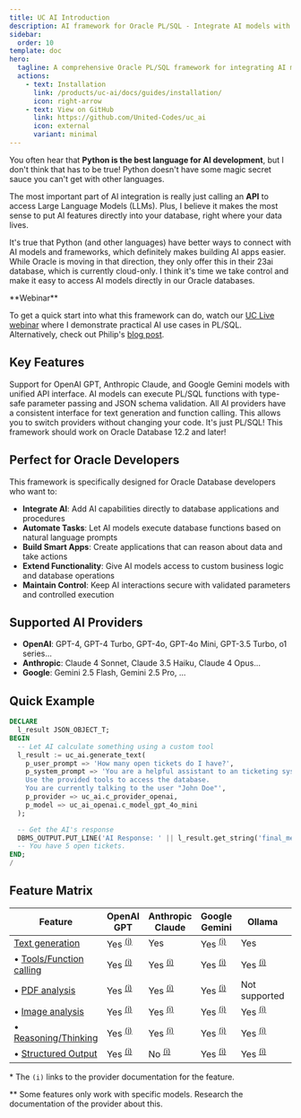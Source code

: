 ```yaml
---
title: UC AI Introduction
description: AI framework for Oracle PL/SQL - Integrate AI models with function calling capabilities
sidebar:
  order: 10
template: doc
hero:
  tagline: A comprehensive Oracle PL/SQL framework for integrating AI models (OpenAI GPT, Anthropic Claude, Google Gemini, Ollama) with function calling capabilities directly in your database.
  actions:
    - text: Installation
      link: /products/uc-ai/docs/guides/installation/
      icon: right-arrow
    - text: View on GitHub
      link: https://github.com/United-Codes/uc_ai
      icon: external
      variant: minimal
---
```



You often hear that **Python is the best language for AI development**, but I don't think that has to be true! Python doesn't have some magic secret sauce you can't get with other languages.

The most important part of AI integration is really just calling an **API** to access Large Language Models (LLMs). Plus, I believe it makes the most sense to put AI features directly into your database, right where your data lives.

It's true that Python (and other languages) have better ways to connect with AI models and frameworks, which definitely makes building AI apps easier. While Oracle is moving in that direction, they only offer this in their 23ai database, which is currently cloud-only. I think it's time we take control and make it easy to access AI models directly in our Oracle databases.

<Aside type="tip">
**Webinar**

To get a quick start into what this framework can do, watch our [UC Live webinar](https://youtube.com/live/k4Vt7AKXCnM) where I demonstrate practical AI use cases in PL/SQL. Alternatively, check out Philip's [blog post](https://hartenfeller.dev/blog/real-ai-solutions-oracle-plsql).

</Aside>

## Key Features


<CardGrid>
  <Card title="Multi-Provider Support" icon="rocket">
    Support for OpenAI GPT, Anthropic Claude, and Google Gemini models with
    unified API interface.
  </Card>
  <Card title="Function Calling" icon="puzzle">
    AI models can execute PL/SQL functions with type-safe parameter passing and
    JSON schema validation.
  </Card>
  <Card title="Unified API" icon="seti:json">
    All AI providers have a consistent interface for text generation and
    function calling. This allows you to switch providers without changing your
    code.
  </Card>
  <Card title="Runs on older DBs" icon="seti:db">
    It's just PL/SQL! This framework should work on Oracle Database 12.2 and
    later!
  </Card>
</CardGrid>

## Perfect for Oracle Developers

This framework is specifically designed for Oracle Database developers who want to:

- **Integrate AI**: Add AI capabilities directly to database applications and procedures
- **Automate Tasks**: Let AI models execute database functions based on natural language prompts
- **Build Smart Apps**: Create applications that can reason about data and take actions
- **Extend Functionality**: Give AI models access to custom business logic and database operations
- **Maintain Control**: Keep AI interactions secure with validated parameters and controlled execution

## Supported AI Providers

- **OpenAI**: GPT-4, GPT-4 Turbo, GPT-4o, GPT-4o Mini, GPT-3.5 Turbo, o1 series...
- **Anthropic**: Claude 4 Sonnet, Claude 3.5 Haiku, Claude 4 Opus...
- **Google**: Gemini 2.5 Flash, Gemini 2.5 Pro, ...

## Quick Example

```sql
DECLARE
  l_result JSON_OBJECT_T;
BEGIN
  -- Let AI calculate something using a custom tool
  l_result := uc_ai.generate_text(
    p_user_prompt => 'How many open tickets do I have?',
    p_system_prompt => 'You are a helpful assistant to an ticketing system.
    Use the provided tools to access the database.
    You are currently talking to the user "John Doe"',
    p_provider => uc_ai.c_provider_openai,
    p_model => uc_ai_openai.c_model_gpt_4o_mini
  );

  -- Get the AI's response
  DBMS_OUTPUT.PUT_LINE('AI Response: ' || l_result.get_string('final_message'));
  -- You have 5 open tickets.
END;
/
```

## Feature Matrix

| Feature                                                                                        | OpenAI GPT                                                                                                         | Anthropic Claude                                                                                                                                       | Google Gemini                                                                   | Ollama                                                                                                  | OCI                                                                                                               |
| ---------------------------------------------------------------------------------------------- | ------------------------------------------------------------------------------------------------------------------ | ------------------------------------------------------------------------------------------------------------------------------------------------------ | ------------------------------------------------------------------------------- | ------------------------------------------------------------------------------------------------------- | ----------------------------------------------------------------------------------------------------------------- |
| [Text generation](/products/uc-ai/docs/api/generate_text/)                                     | Yes <sup>[(i)](https://platform.openai.com/docs/guides/text?api-mode=responses)</sup>                              | Yes                                                                                                                                                    | Yes <sup>[(i)](https://ai.google.dev/gemini-api/docs/text-generation)</sup>     | Yes                                                                                                     | Yes<sup>[(i)](https://docs.oracle.com/en-us/iaas/api/#/en/generative-ai-inference/20231130/ChatResult/Chat)</sup> |
| • [Tools/Function calling](/products/uc-ai/docs/guides/tools/)                                 | Yes <sup>[(i)](https://platform.openai.com/docs/guides/function-calling?api-mode=responses)</sup>                  | Yes <sup>[(i)](https://docs.anthropic.com/en/docs/agents-and-tools/tool-use/overview)</sup>                                                            | Yes <sup>[(i)](https://ai.google.dev/gemini-api/docs/function-calling)</sup>    | Yes <sup>[(i)](https://ollama.com/blog/tool-support)</sup>                                              | Yes                                                                                                               |
| • [PDF analysis](/products/uc-ai/docs/guides/file_analysis/#example-1-analyze-a-pdf-file)      | Yes <sup>[(i)](https://platform.openai.com/docs/guides/pdf-files?api-mode=responses)</sup>                         | Yes <sup>[(i)](https://docs.anthropic.com/en/docs/build-with-claude/pdf-support)</sup>                                                                 | Yes <sup>[(i)](https://ai.google.dev/gemini-api/docs/document-processing)</sup> | Not supported                                                                                           | No                                                                                                                |
| • [Image analysis](/products/uc-ai/docs/guides/file_analysis/#example-2-analyze-an-image-file) | Yes <sup>[(i)](https://platform.openai.com/docs/guides/images-vision?api-mode=responses#analyze-images)</sup>      | Yes <sup>[(i)](https://docs.anthropic.com/en/docs/build-with-claude/vision)</sup>                                                                      | Yes <sup>[(i)](https://ai.google.dev/gemini-api/docs/image-understanding)</sup> | Yes <sup>[(i)](https://ollama.com/blog/vision-models)</sup>                                             | No                                                                                                                |
| • [Reasoning/Thinking](/products/uc-ai/docs/guides/reasoning)                                  | Yes <sup>[(i)](https://platform.openai.com/docs/guides/reasoning?api-mode=responses)</sup>                         | Yes <sup>[(i)](https://docs.anthropic.com/en/docs/build-with-claude/extended-thinking#best-practices-and-considerations-for-extended-thinking)</sup>   | Yes <sup>[(i)](https://ai.google.dev/gemini-api/docs/thinking)</sup>            | Yes <sup>[(i)](https://ollama.com/blog/thinking)</sup>                                                  | No                                                                                                                |
| • [Structured Output](/products/uc-ai/docs/guides/structured_output)                           | Yes <sup>[(i)](https://platform.openai.com/docs/guides/structured-outputs?lang=curl&example=structured-data)</sup> | No <sup>[(i)](https://docs.anthropic.com/en/docs/test-and-evaluate/strengthen-guardrails/increase-consistency#specify-the-desired-output-format)</sup> | Yes <sup>[(i)](https://ai.google.dev/gemini-api/docs/structured-output)</sup>   | Yes <sup>[(i)](https://github.com/ollama/ollama/blob/main/docs/api.md#request-structured-outputs)</sup> | No                                                                                                                |

\* The `(i)` links to the provider documentation for the feature.

\*\* Some features only work with specific models. Research the documentation of the provider about this.
